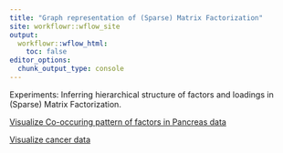```yaml
---
title: "Graph representation of (Sparse) Matrix Factorization"
site: workflowr::wflow_site
output:
  workflowr::wflow_html:
    toc: false
editor_options:
  chunk_output_type: console
---
```


Experiments: Inferring hierarchical structure of factors and loadings in (Sparse) Matrix Factorization.

[Visualize Co-occuring pattern of factors in Pancreas data](pancreas-visual.html)


[Visualize cancer data](cancer-visual.html)
